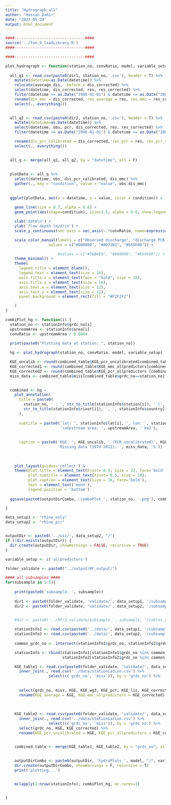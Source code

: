 ```yaml
---
title: "Hydrograph_all"
author: "Hassan Dahir"
date: "2023-05-29"
output: html_document
---
```


```r
####-------------------------------####
source('../fun_0_loadLibrary.R')
####-------------------------------####

####-------------------------------####
```



```r
plot_hydrograph <- function(station_no, convRatio, model, variable_setup) {
  
  all_q1 <- read.csv(paste0(dir1, station_no,'.csv'), header = T) %>%
    mutate(datetime=as.Date(datetime)) %>% 
    relocate(average_dis, .before = dis_corrected) %>% 
    select(datetime, dis_corrected, res, res_corrected) %>% 
    filter(datetime >= as.Date("1996-01-01") & datetime <= as.Date("2006-12-31")) %>%  
    rename(dis_mmc = dis_corrected, res_average = res, res_mmc = res_corrected) %>% 
    select(., everything())
  

  all_q2 <- read.csv(paste0(dir2, station_no,'.csv'), header = T) %>%
    mutate(datetime=as.Date(datetime)) %>% 
    select(datetime, obs, pcr, dis_corrected, res, res_corrected) %>% 
    filter(datetime >= as.Date("1996-01-01") & datetime <= as.Date("2006-12-31")) %>%  

    rename(dis_pcr_calibrated = dis_corrected, res_pcr = res, res_pcr_calibrated = res_corrected) %>% 
    select(., everything())
  

  all_q <- merge(all_q1, all_q2, by = "datetime", all = F)
  
  
  plotData <- all_q %>%
    select(datetime, obs, dis_pcr_calibrated, dis_mmc) %>%
    gather(., key = "condition", value = "value", obs:dis_mmc)
  
  
  ggplot(plotData, aes(x = datetime, y = value, color = condition)) +
    
    geom_line(size = 0.7, alpha = 0.6) +
    geom_point(aes(shape=condition), size=1.5, alpha = 0.6, show.legend = F) +

    xlab('date\n') +
    ylab('flow depth (m/d)\n') +
    scale_y_continuous(sec.axis = sec_axis(~.*convRatio, name=expression('discharge (' *m^{3}/s* ')'))) +

    scale_color_manual(labels = c("Observed discharge", "discharge PCR_allpredictors",  "discharge MMC_allpredictors"),
                   values = c("#000000", "#0072B2", "#E69F00")) +

                       #values = c("#56B4E9", "#000000", "#E69F00")) +
    theme_minimal() +
    theme(
      legend.title = element_blank(),
      legend.text = element_text(size = 16),
      axis.title.x = element_text(face = "bold", size = 16),
      axis.title.y = element_text(size = 16),
      axis.text.x = element_text(size = 12),
      axis.text.y = element_text(size = 12),
      panel.background = element_rect(fill = "#F2F2F2")

    )
}
```



```r
combiPlot_hg <- function(i) {
  station_no <- stationInfo$grdc_no[i]
  upstreamArea <- stationInfo$area[i]
  convRatio <- upstreamArea / 0.0864

  print(paste0("Plotting data at station: ", station_no))
    
  hg <- plot_hydrograph(station_no, convRatio, model, variable_setup)

  KGE_uncalib <- round(combined_table$KGE_pcr_uncalibrated[combined_table$grdc_no==station_no],2)
  KGE_corrected1 <- round(combined_table$KGE_mmc_allpredictors[combined_table$grdc_no==station_no],2)
  KGE_corrected2 <- round(combined_table$KGE_pcr_allpredictors [combined_table$grdc_no == station_no], 2)
  miss_data <- combined_table$miss[combined_table$grdc_no==station_no]

  
  combined <- hg +
    plot_annotation(
      title = paste0(
        station_no, ' : ', str_to_title(stationInfo$station[i]), ' (',
        str_to_title(stationInfo$river[i]), ', ', stationInfo$country[i], ')'
      ),
      
      subtitle = paste0('lat: ', stationInfo$lat[i], ', lon: ', stationInfo$lon[i],
                        '\nUpstream area: ', upstreamArea, ' km2'),
      
      
      caption = paste0('KGE: ', KGE_uncalib, ' (PCR_uncalibrated)', KGE_corrected2, ' (PCR_allpredictors), ', KGE_corrected1, ' (allpredictors (MMC))\n',
                       'Missing data (1979-2012): ', miss_data, '%')) +
    
    
    
    plot_layout(guides='collect') &
    theme(plot.title = element_text(hjust= 0.5, size = 22, face='bold'),
          plot.subtitle = element_text(hjust= 0.5, size = 18),
          plot.caption = element_text(size = 16, face='bold'),
          text = element_text('mono'),
          legend.position = 'bottom')
  
  ggsave(paste0(outputDirCombo, 'comboPlot_', station_no, '.png'), combined, height = 8, width = 25, units = 'in', dpi = 300)

}

```




```r
data_setup1 <- "rhine_only"
data_setup2 <- "rhine_pcr"


outputDir <- paste0('../viz/', data_setup2, "/")
if (!dir.exists(outputDir)) {
  dir.create(outputDir, showWarnings = FALSE, recursive = TRUE)
}

variable_setup <- c('allpredictors')

folder_validate <- paste0("../output/RF_output/")
```






```r


#### all subsamples ####
for(subsample in 1:5){
  
    print(paste0('subsample: ', subsample))
    
    dir1 <- paste0(folder_validate, 'validate/', data_setup1, '/subsample_',subsample, "/", variable_setup, "/", "rf_result_")
    dir2 <- paste0(folder_validate, 'validate/', data_setup2, '/subsample_',subsample, "/", variable_setup, "/", "rf_result_")

    
    #dir <- paste0('../RF/3_validate/subsample_', subsample, '/tables_allpredictors/')

    stationInfo1 <- read.csv(paste0('../data/', data_setup1, '/subsample_',subsample, '/test_stations.csv'))
    stationInfo2 <- read.csv(paste0('../data/', data_setup2, '/subsample_',subsample, '/test_stations.csv'))
    
    common_grdc_no <- intersect(stationInfo1$grdc_no, stationInfo2$grdc_no)  # Get common "grdc_no" values

    stationInfo <- rbind(stationInfo1[stationInfo1$grdc_no %in% common_grdc_no, ],
                         stationInfo2[stationInfo2$grdc_no %in% common_grdc_no, ])

    KGE_table1 <- read.csv(paste0(folder_validate, 'validate/', data_setup1, '/subsample_', subsample,'/KGE_', variable_setup, '.csv')) %>%
      inner_join(., read.csv('../data/stationLatLon.csv') %>% 
                   select(c('grdc_no', 'miss')), by = 'grdc_no') %>%
      
      
      select(grdc_no, miss, KGE, KGE_wg3, KGE_pcr, KGE_lis, KGE_corrected) %>%
      rename(KGE_average = KGE, KGE_mmc_allpredictors = KGE_corrected)
    
    
    
    KGE_table2 <- read.csv(paste0(folder_validate, 'validate/', data_setup2, '/subsample_', subsample,'/KGE_', variable_setup, '.csv')) %>%
      inner_join(., read.csv('../data/stationLatLon.csv') %>% 
                   select(c('grdc_no', 'miss')), by = 'grdc_no') %>%
      select(grdc_no, KGE, KGE_corrected) %>% 
      rename(KGE_pcr_uncalibrated = KGE, KGE_pcr_allpredictors = KGE_corrected)


    combined_table <- merge(KGE_table1, KGE_table2, by = "grdc_no", all = F)
      
      
    outputDirCombo <- paste0(outputDir, 'hydroPlots_', model, "/", variable_setup, '/subsample_', subsample, '/')
    dir.create(outputDirCombo, showWarnings = F, recursive = T)
    print('plotting...')


    mclapply(1:nrow(stationInfo), combiPlot_hg, mc.cores=1)


}


```





















